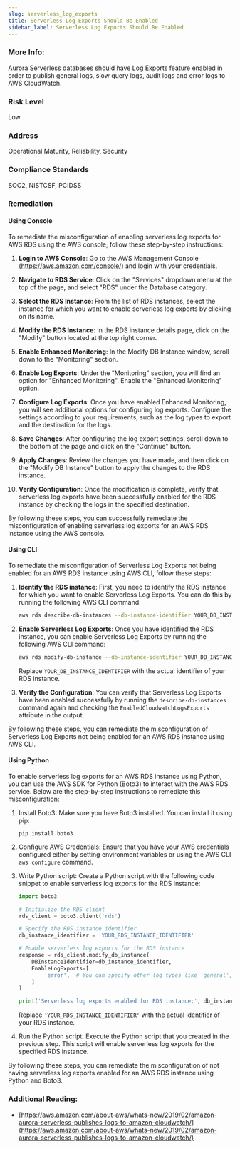 ```yaml
---
slug: serverless_log_exports
title: Serverless Log Exports Should Be Enabled
sidebar_label: Serverless Log Exports Should Be Enabled
---
```


### More Info:

Aurora Serverless databases should have Log Exports feature enabled in order to publish general logs, slow query logs, audit logs and error logs to AWS CloudWatch.

### Risk Level

Low

### Address

Operational Maturity, Reliability, Security

### Compliance Standards

SOC2, NISTCSF, PCIDSS

### Remediation

#### Using Console

To remediate the misconfiguration of enabling serverless log exports for AWS RDS using the AWS console, follow these step-by-step instructions:

1. **Login to AWS Console**: Go to the AWS Management Console (https://aws.amazon.com/console/) and login with your credentials.

2. **Navigate to RDS Service**: Click on the "Services" dropdown menu at the top of the page, and select "RDS" under the Database category.

3. **Select the RDS Instance**: From the list of RDS instances, select the instance for which you want to enable serverless log exports by clicking on its name.

4. **Modify the RDS Instance**: In the RDS instance details page, click on the "Modify" button located at the top right corner.

5. **Enable Enhanced Monitoring**: In the Modify DB Instance window, scroll down to the "Monitoring" section.

6. **Enable Log Exports**: Under the "Monitoring" section, you will find an option for "Enhanced Monitoring". Enable the "Enhanced Monitoring" option.

7. **Configure Log Exports**: Once you have enabled Enhanced Monitoring, you will see additional options for configuring log exports. Configure the settings according to your requirements, such as the log types to export and the destination for the logs.

8. **Save Changes**: After configuring the log export settings, scroll down to the bottom of the page and click on the "Continue" button.

9. **Apply Changes**: Review the changes you have made, and then click on the "Modify DB Instance" button to apply the changes to the RDS instance.

10. **Verify Configuration**: Once the modification is complete, verify that serverless log exports have been successfully enabled for the RDS instance by checking the logs in the specified destination.

By following these steps, you can successfully remediate the misconfiguration of enabling serverless log exports for an AWS RDS instance using the AWS console.

#### Using CLI

To remediate the misconfiguration of Serverless Log Exports not being enabled for an AWS RDS instance using AWS CLI, follow these steps:

1. **Identify the RDS instance**: First, you need to identify the RDS instance for which you want to enable Serverless Log Exports. You can do this by running the following AWS CLI command:
   
   ```bash
   aws rds describe-db-instances --db-instance-identifier YOUR_DB_INSTANCE_IDENTIFIER
   ```

2. **Enable Serverless Log Exports**: Once you have identified the RDS instance, you can enable Serverless Log Exports by running the following AWS CLI command:

   ```bash
   aws rds modify-db-instance --db-instance-identifier YOUR_DB_INSTANCE_IDENTIFIER --enable-log-exports --cloudwatch-logs-export-configuration '{ "EnableLogTypes": ["trace", "audit", "error", "general", "slowquery"] }'
   ```

   Replace `YOUR_DB_INSTANCE_IDENTIFIER` with the actual identifier of your RDS instance.

3. **Verify the Configuration**: You can verify that Serverless Log Exports have been enabled successfully by running the `describe-db-instances` command again and checking the `EnabledCloudwatchLogsExports` attribute in the output.

By following these steps, you can remediate the misconfiguration of Serverless Log Exports not being enabled for an AWS RDS instance using AWS CLI.

#### Using Python

To enable serverless log exports for an AWS RDS instance using Python, you can use the AWS SDK for Python (Boto3) to interact with the AWS RDS service. Below are the step-by-step instructions to remediate this misconfiguration:

1. Install Boto3:
   Make sure you have Boto3 installed. You can install it using pip:
   ```
   pip install boto3
   ```

2. Configure AWS Credentials:
   Ensure that you have your AWS credentials configured either by setting environment variables or using the AWS CLI `aws configure` command.

3. Write Python script:
   Create a Python script with the following code snippet to enable serverless log exports for the RDS instance:

   ```python
   import boto3

   # Initialize the RDS client
   rds_client = boto3.client('rds')

   # Specify the RDS instance identifier
   db_instance_identifier = 'YOUR_RDS_INSTANCE_IDENTIFIER'

   # Enable serverless log exports for the RDS instance
   response = rds_client.modify_db_instance(
       DBInstanceIdentifier=db_instance_identifier,
       EnableLogExports=[
           'error',  # You can specify other log types like 'general', 'slowquery', etc.
       ]
   )

   print('Serverless log exports enabled for RDS instance:', db_instance_identifier)
   ```

   Replace `'YOUR_RDS_INSTANCE_IDENTIFIER'` with the actual identifier of your RDS instance.

4. Run the Python script:
   Execute the Python script that you created in the previous step. This script will enable serverless log exports for the specified RDS instance.

By following these steps, you can remediate the misconfiguration of not having serverless log exports enabled for an AWS RDS instance using Python and Boto3.

### Additional Reading:

- [https://aws.amazon.com/about-aws/whats-new/2019/02/amazon-aurora-serverless-publishes-logs-to-amazon-cloudwatch/](https://aws.amazon.com/about-aws/whats-new/2019/02/amazon-aurora-serverless-publishes-logs-to-amazon-cloudwatch/) 

